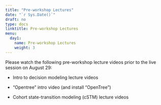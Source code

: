 ```yaml
---
title: "Pre-workshop Lectures"
date: "`r Sys.Date()`"
draft: no
type: docs
linktitle: Pre-workshop Lectures
menu:
  day1:
    name: Pre-workshop Lectures
    weight: 3
---
```


Please watch the following pre-workshop lecture videos prior to the live session on August 29: 

- Intro to decision modeling lecture videos

- "Opentree" intro video (and install "OpenTree")

- Cohort state-transition modeling (cSTM) lecture videos